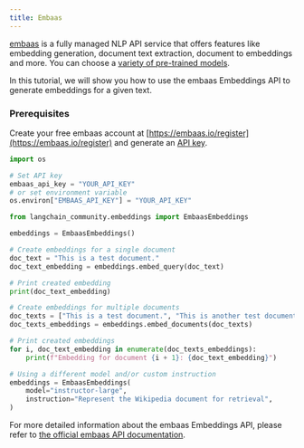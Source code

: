 ```yaml
---
title: Embaas
---
```


[embaas](https://embaas.io) is a fully managed NLP API service that offers features like embedding generation, document text extraction, document to embeddings and more. You can choose a [variety of pre-trained models](https://embaas.io/docs/models/embeddings).

In this tutorial, we will show you how to use the embaas Embeddings API to generate embeddings for a given text.

### Prerequisites

Create your free embaas account at [https://embaas.io/register](https://embaas.io/register) and generate an [API key](https://embaas.io/dashboard/api-keys).

```python
import os

# Set API key
embaas_api_key = "YOUR_API_KEY"
# or set environment variable
os.environ["EMBAAS_API_KEY"] = "YOUR_API_KEY"
```

```python
from langchain_community.embeddings import EmbaasEmbeddings
```

```python
embeddings = EmbaasEmbeddings()
```

```python
# Create embeddings for a single document
doc_text = "This is a test document."
doc_text_embedding = embeddings.embed_query(doc_text)
```

```python
# Print created embedding
print(doc_text_embedding)
```

```python
# Create embeddings for multiple documents
doc_texts = ["This is a test document.", "This is another test document."]
doc_texts_embeddings = embeddings.embed_documents(doc_texts)
```

```python
# Print created embeddings
for i, doc_text_embedding in enumerate(doc_texts_embeddings):
    print(f"Embedding for document {i + 1}: {doc_text_embedding}")
```

```python
# Using a different model and/or custom instruction
embeddings = EmbaasEmbeddings(
    model="instructor-large",
    instruction="Represent the Wikipedia document for retrieval",
)
```

For more detailed information about the embaas Embeddings API, please refer to [the official embaas API documentation](https://embaas.io/api-reference).
